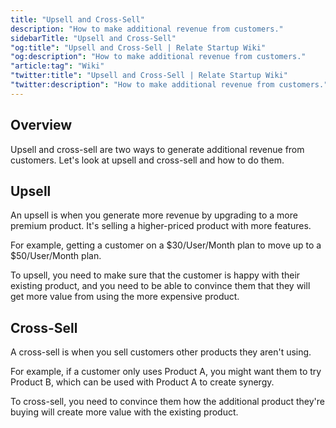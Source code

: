 ```yaml
---
title: "Upsell and Cross-Sell"
description: "How to make additional revenue from customers."
sidebarTitle: "Upsell and Cross-Sell"
"og:title": "Upsell and Cross-Sell | Relate Startup Wiki"
"og:description": "How to make additional revenue from customers."
"article:tag": "Wiki"
"twitter:title": "Upsell and Cross-Sell | Relate Startup Wiki"
"twitter:description": "How to make additional revenue from customers."
---
```


## Overview

Upsell and cross-sell are two ways to generate additional revenue from customers. Let's look at upsell and cross-sell and how to do them. 

## Upsell

An upsell is when you generate more revenue by upgrading to a more premium product. It's selling a higher-priced product with more features. 

For example, getting a customer on a $30/User/Month plan to move up to a $50/User/Month plan. 

To upsell, you need to make sure that the customer is happy with their existing product, and you need to be able to convince them that they will get more value from using the more expensive product. 

## Cross-Sell

A cross-sell is when you sell customers other products they aren't using.

For example, if a customer only uses Product A, you might want them to try Product B, which can be used with Product A to create synergy. 

To cross-sell, you need to convince them how the additional product they're buying will create more value with the existing product.